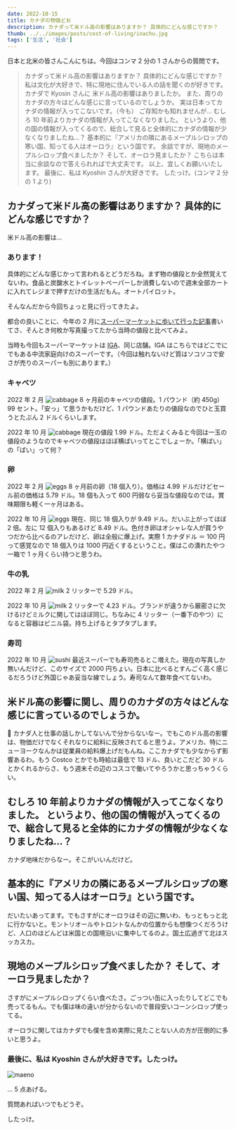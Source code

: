 ```yaml
---
date: 2022-10-15
title: カナダの物価どお
description: カナダって米ドル高の影響はありますか？ 具体的にどんな感じですか？
thumb: ../../images/posts/cost-of-living/inachu.jpg
tags: ['生活', '社会']
---
```


日本と北米の皆さんこんにちは。今回はコンマ 2 分の 1 さんからの質問です。

> カナダって米ドル高の影響はありますか？ 具体的にどんな感じですか？ 私は文化が大好きで、特に現地に住んでいる人の話を聞くのが好きです。 カナダで Kyosin さんに 米ドル高の影響はありましたか。 また、周りのカナダの方々はどんな感じに言っているのでしょうか。 実は日本ってカナダの情報が入ってこないです。（今も） ご存知かも知れませんが… むしろ 10 年前よりカナダの情報が入ってこなくなりました。 というより、他の国の情報が入ってくるので、総合して見ると全体的にカナダの情報が少なくなりましたね…？ 基本的に『アメリカの隣にあるメープルシロップの寒い国、知ってる人はオーロラ』という国です。 余談ですが、現地のメープルシロップ食べましたか？ そして、オーロラ見ましたか？ こちらは本当に余談なので答えられればで大丈夫です。 以上、宜しくお願いいたします。 最後に、私は Kyoshin さんが大好きです。 したっけ。(コンマ 2 分の 1 より)

## カナダって米ドル高の影響はありますか？ 具体的にどんな感じですか？

米ドル高の影響は…

### あります！

具体的にどんな感じかって言われるとどうだろね。まず物の値段とか全然覚えてないわ。食品と炭酸水とトイレットペーパーしか消費しないので週末全部カートに入れてレジまで押すだけの生活だもん。オートパイロット。

そんなんだから今回ちょっと見に行ってきたよ。

都合の良いことに、今年の 2 月に[スーパーマーケットに歩いて行った記事](https://quebec3.com/blog/canada-grocery)書いてさ、そんとき何枚か写真撮ってたから当時の値段と比べてみよ。

当時も今回もスーパーマーケットは [IGA](https://www.iga.net/en)、同じ店舗。IGA はこちらではどこでにでもある中流家庭向けのスーパーです。（今回は触れないけど質はソコソコで安さが売りのスーパーも別にあります。）

### キャベツ

2022 年 2 月
![cabbage](../../images/posts/cost-of-living/cabbage-before.jpg)
8 ヶ月前のキャベツの値段。1 パウンド（約 450g） 99 セント。「安っ」て思うかもだけど、1 パウンドあたりの値段なのでひと玉買うとたぶん 2 ドルくらいします。

2022 年 10 月
![cabbage](../../images/posts/cost-of-living/cabbage-after.jpg)
現在の値段 1.99 ドル。ただよくみると今回は一玉の値段のようなのでキャベツの値段はほぼ横ばいってとこでしょーか。「横ばい」の「ばい」って何？

### 卵

2022 年 2 月
![eggs](../../images/posts/cost-of-living/eggs-before.jpg)
8 ヶ月前の卵（18 個入り）。価格は 4.99 ドルだけどセール前の価格は 5.79 ドル。18 個も入って 600 円弱なら妥当な値段なのでは。賞味期限も軽く一ヶ月はある。

2022 年 10 月
![eggs](../../images/posts/cost-of-living/eggs-after.jpg)
現在、同じ 18 個入りが 9.49 ドル。だいぶ上がってほぼ 2 倍。左に 12 個入りもあるけど 8.49 ドル。色付き卵はオシャレな人が買うやつだから比べるのアレだけど、卵は全般に爆上げ。実際 1 カナダドル ＝ 100 円って感覚なので 18 個入りは 1000 円近くするということ。僕はこの潰れたやつ一箱で 1 ヶ月くらい持つと思うわ。

### 牛の乳

2022 年 2 月
![milk](../../images/posts/cost-of-living/milk-2l-before.jpg)
2 リッターで 5.29 ドル。

2022 年 10 月
![milk](../../images/posts/cost-of-living/milk-2l-after.jpg)
2 リッターで 4.23 ドル。ブランドが違うから厳密さに欠けるけどミルクに関してはほぼ同じ。ちなみに 4 リッター（一番下のやつ）になると容器はビニル袋。持ち上げるとタプタプします。

### 寿司

2022 年 10 月
![sushi](../../images/posts/cost-of-living/sushi.jpg)
最近スーパーでも寿司売るとこ増えた。現在の写真しか無いんだけど、このサイズで 2000 円ちょい。日本に比べるとすんごく高く感じるだろうけど外国じゃあ妥当な線でしょう。寿司なんて数年食べてないわ。

## 米ドル高の影響に関し、周りのカナダの方々はどんな感じに言っているのでしょうか。

🤔 カナダ人と仕事の話しかしてないんで分からないなー。でもこのドル高の影響は、物価だけでなくそれなりに給料に反映されてると思うよ。アメリカ、特にニューヨークなんかは従業員の給料爆上げだもんね。ここカナダでも少なからず影響あるわ。もう Costco とかでも時給は最低で 13 ドル、良いとこだど 30 ドルとかくれるからさ、もう週末その辺のコスコで働いてやろうかと思っちゃうくらい。

## むしろ 10 年前よりカナダの情報が入ってこなくなりました。 というより、他の国の情報が入ってくるので、総合して見ると全体的にカナダの情報が少なくなりましたね…？

カナダ地味だからなー。そこがいいんだけど。

## 基本的に『アメリカの隣にあるメープルシロップの寒い国、知ってる人はオーロラ』という国です。

だいたいあってます。でもさすがにオーロラはその辺に無いわ、もっともっと北に行かないと。モントリオールやトロントなんかの位置からも想像つくだろうけど、人口のほどんどは米国との国境沿いに集中してるのよ。国土広過ぎて北はスッカスカ。

## 現地のメープルシロップ食べましたか？ そして、オーロラ見ましたか？

さすがにメープルシロップくらい食べたさ。ごっつい缶に入ったりしてどこでも売ってるもん。でも僕は味の違いが分からないので普段安いコーンシロップ使ってる。

オーロラに関してはカナダでも僕を含め実際に見たことない人の方が圧倒的に多いと思うよ。

### 最後に、私は Kyoshin さんが大好きです。したっけ。

![maeno](../../images/posts/cost-of-living/inachu.jpg)

… 5 点あげる。

質問あればいつでもどうぞ。

したっけ。
